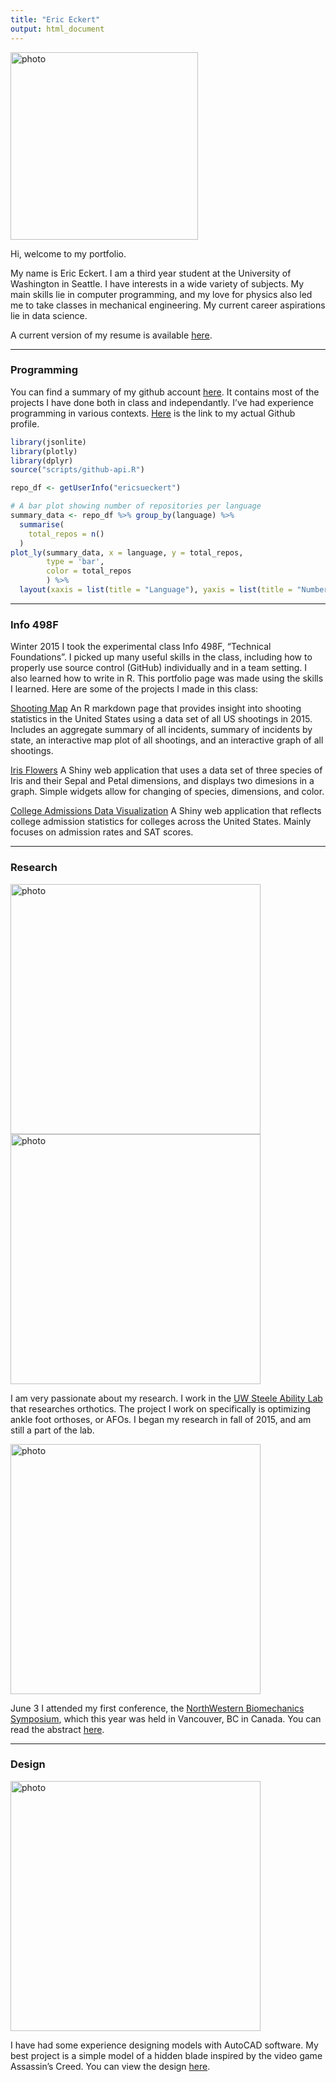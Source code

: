 ```yaml
---
title: "Eric Eckert"
output: html_document
---
```


<img src="imgs/Eric_Eckert_portrait.jpg" alt="photo" style="width: 300px;"/>

Hi, welcome to my portfolio.

My name is Eric Eckert. I am a third year student at the University of Washington in Seattle. I have interests in a wide variety of subjects. My main skills lie in computer programming, and my love for physics also led me to take classes in mechanical engineering. My current career aspirations lie in data science. 

A current version of my resume is available [here](https://www.dropbox.com/s/epynqyth4lju63r/Eric_Eckert%20resume%20June%2014%2C%202016.pdf?dl=0).

-----

### Programming
You can find a summary of my github account [here](githubReport.html). It contains most of the projects I have done both in class and independantly. I've had experience programming in various contexts. [Here](https://github.com/ericsueckert) is the link to my actual Github profile.

```r
library(jsonlite)
library(plotly)
library(dplyr)
source("scripts/github-api.R")

repo_df <- getUserInfo("ericsueckert")

# A bar plot showing number of repositories per language
summary_data <- repo_df %>% group_by(language) %>%
  summarise(
    total_repos = n()
  )
plot_ly(summary_data, x = language, y = total_repos,
        type = 'bar',
        color = total_repos
        ) %>%
  layout(xaxis = list(title = "Language"), yaxis = list(title = "Number of Repositories"))

```


---

### Info 498F
Winter 2015 I took the experimental class Info 498F, "Technical Foundations". I picked up many useful skills in the class, including how to properly use source control (GitHub) individually and in a team setting. I also learned how to write in R. This portfolio page was made using the skills I learned. Here are some of the projects I made in this class:

[Shooting Map](mappingshooting.html)
An R markdown page that provides insight into shooting statistics in the United States using a data set of all US shootings in 2015. Includes an aggregate summary of all incidents, summary of incidents by state, an interactive map plot of all shootings, and an interactive graph of all shootings.

[Iris Flowers](https://ericsueckert.shinyapps.io/a8-building-applications/)
A Shiny web application that uses a data set of three species of Iris and their Sepal and Petal dimensions, and displays two dimesions in a graph. Simple widgets allow for changing of species, dimensions, and color.

[College Admissions Data Visualization](https://ericsueckert.shinyapps.io/college_admissions_visualization/)
A Shiny web application that reflects college admission statistics for colleges across the United States. Mainly focuses on admission rates and SAT scores. 

---

### Research
<img src="imgs/afo.jpg" alt="photo" style="width: 400px;"/><img src="imgs/Ankle_moment_right_foot.jpg" alt="photo" style="width: 400px;"/>

I am very passionate about my research. I work in the [UW Steele Ability Lab](http://depts.washington.edu/uwsteele/) that researches orthotics. The project I work on specifically is optimizing ankle foot orthoses, or AFOs. I began my research in fall of 2015, and am still a part of the lab.

<img src="imgs/NWBS.JPG" alt="photo" style="width: 400px;"/>



June 3 I attended my first conference, the [NorthWestern Biomechanics Symposium](http://www.nwbs.mech.ubc.ca/), which this year was held in Vancouver, BC in Canada. You can read the abstract [here](https://www.dropbox.com/home?preview=NWBS+2016+Abstract.pdf).


---

### Design
<img src="imgs/hiddenblade.png" alt="photo" style="width: 400px;"/>

I have had some experience designing models with AutoCAD software. My best project is a simple model of a hidden blade inspired by the video game Assassin's Creed. 
You can view the design [here](https://grabcad.com/library/assassin-s-creed-hidden-blade-5).

